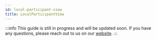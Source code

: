 ```yaml
---
id: local-participant-view
title: LocalParticipantView
---
```



:::info
This guide is still in progress and will be updated soon.
If you have any questions, please reach out to us on our [website](https://getstream.io/video/#contact).
:::
